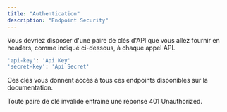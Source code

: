 ```yaml
---
title: "Authentication"
description: "Endpoint Security"
---
```


Vous devriez disposer d'une paire de clés d'API que vous allez fournir en headers, comme indiqué ci-dessous, à chaque appel API.

```bash
'api-key': 'Api Key'
'secret-key': 'Api Secret'
```

Ces clés vous donnent accès à tous ces endpoints disponibles sur la documentation.

Toute paire de clé invalide entraine une réponse 401 Unauthorized.
